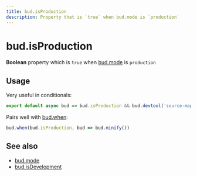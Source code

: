 ```yaml
---
title: bud.isProduction
description: Property that is `true` when bud.mode is `production`
---
```


# bud.isProduction

**Boolean** property which is `true` when [bud.mode](/docs/bud.mode/) is `production`

## Usage

Very useful in conditionals:

```js title='bud.config.js'
export default async bud => bud.isProduction && bud.devtool('source-map')
```

Pairs well with [bud.when](/docs/bud.when):

```js {2} title='bud.config.js'
bud.when(bud.isProduction, bud => bud.minify())
```

## See also

- [bud.mode](/docs/bud.mode/)
- [bud.isDevelopment](/docs/bud.mode/bud.isDevelopment)

